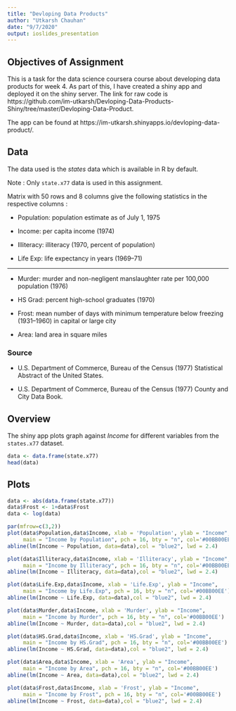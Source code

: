 ```yaml
---
title: "Devloping Data Products"
author: "Utkarsh Chauhan"
date: "9/7/2020"
output: ioslides_presentation
---
```


## Objectives of Assignment

This is a task for the data science coursera course about developing data products for week 4. As part of this, I have created a shiny app and deployed it on the shiny server. The link for raw code is https://github.com/im-utkarsh/Devloping-Data-Products-Shiny/tree/master/Devloping-Data-Product.  

The app can be found at https://im-utkarsh.shinyapps.io/devloping-data-product/.

## Data

The data used is the *states* data which is available in R by default.

Note : Only `state.x77` data is used in this assignment. 

Matrix with 50 rows and 8 columns give the following statistics in the respective columns :

- Population: population estimate as of July 1, 1975

- Income: per capita income (1974)

- Illiteracy: illiteracy (1970, percent of population)

- Life Exp: life expectancy in years (1969–71)

***

- Murder: murder and non-negligent manslaughter rate per 100,000 population (1976)

- HS Grad: percent high-school graduates (1970)

- Frost: mean number of days with minimum temperature below freezing (1931–1960) in capital or large city

- Area: land area in square miles

### Source

- U.S. Department of Commerce, Bureau of the Census (1977) Statistical Abstract of the United States.

- U.S. Department of Commerce, Bureau of the Census (1977) County and City Data Book.

## Overview

The shiny app plots graph against *Income* for different variables from the `states.x77` dataset.
```r
data <- data.frame(state.x77)
head(data)
```

## Plots

```r
data <- abs(data.frame(state.x77))
data$Frost <- 1+data$Frost
data <- log(data)

par(mfrow=c(3,2))
plot(data$Population,data$Income, xlab = 'Population', ylab = "Income",
     main = "Income by Population", pch = 16, bty = "n", col='#00BB00EE')
abline(lm(Income ~ Population, data=data),col = "blue2", lwd = 2.4)

plot(data$Illiteracy,data$Income, xlab = 'Illiteracy', ylab = "Income",
     main = "Income by Illiteracy", pch = 16, bty = "n", col='#00BB00EE')
abline(lm(Income ~ Illiteracy, data=data),col = "blue2", lwd = 2.4)

plot(data$Life.Exp,data$Income, xlab = 'Life.Exp', ylab = "Income",
     main = "Income by Life.Exp", pch = 16, bty = "n", col='#00BB00EE')
abline(lm(Income ~ Life.Exp, data=data),col = "blue2", lwd = 2.4)

plot(data$Murder,data$Income, xlab = 'Murder', ylab = "Income",
     main = "Income by Murder", pch = 16, bty = "n", col='#00BB00EE')
abline(lm(Income ~ Murder, data=data),col = "blue2", lwd = 2.4)

plot(data$HS.Grad,data$Income, xlab = 'HS.Grad', ylab = "Income",
     main = "Income by HS.Grad", pch = 16, bty = "n", col='#00BB00EE')
abline(lm(Income ~ HS.Grad, data=data),col = "blue2", lwd = 2.4)

plot(data$Area,data$Income, xlab = 'Area', ylab = "Income",
     main = "Income by Area", pch = 16, bty = "n", col='#00BB00EE')
abline(lm(Income ~ Area, data=data),col = "blue2", lwd = 2.4)

plot(data$Frost,data$Income, xlab = 'Frost', ylab = "Income",
     main = "Income by Frost", pch = 16, bty = "n", col='#00BB00EE')
abline(lm(Income ~ Frost, data=data),col = "blue2", lwd = 2.4)

```




